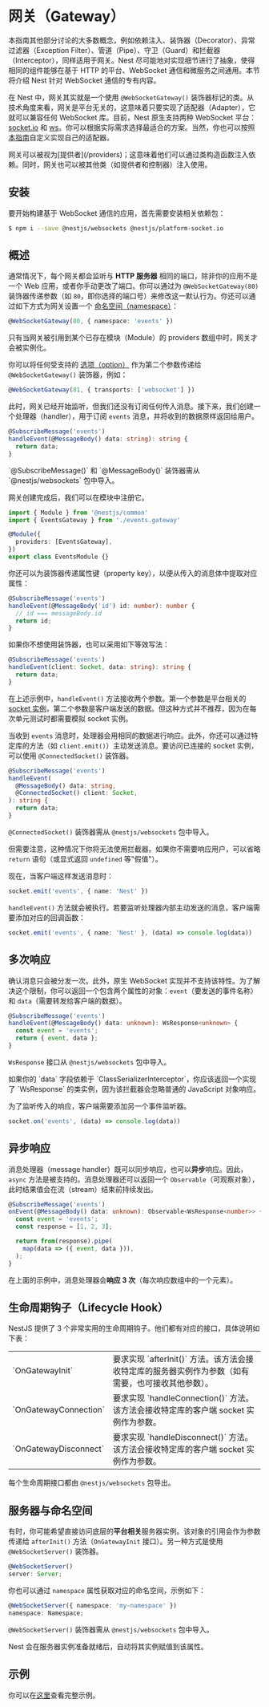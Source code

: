 
# 网关（Gateway）

本指南其他部分讨论的大多数概念，例如依赖注入、装饰器（Decorator）、异常过滤器（Exception Filter）、管道（Pipe）、守卫（Guard）和拦截器（Interceptor），同样适用于网关。Nest 尽可能地对实现细节进行了抽象，使得相同的组件能够在基于 HTTP 的平台、WebSocket 通信和微服务之间通用。本节将介绍 Nest 针对 WebSocket 通信的专有内容。

在 Nest 中，网关其实就是一个使用 `@WebSocketGateway()` 装饰器标记的类。从技术角度来看，网关是平台无关的，这意味着只要实现了适配器（Adapter），它就可以兼容任何 WebSocket 库。目前，Nest 原生支持两种 WebSocket 平台：[socket.io](https://github.com/socketio/socket.io) 和 [ws](https://github.com/websockets/ws)。你可以根据实际需求选择最适合的方案。当然，你也可以按照[本指南](/websockets/adapter)自定义实现自己的适配器。

<DocImage src={gatewaysImage} alt="Gateways" />

<CalloutInfo>
  网关可以被视为[提供者](/providers)；这意味着他们可以通过类构造函数注入依赖。同时，网关也可以被其他类（如提供者和控制器）注入使用。
</CalloutInfo>

## 安装

要开始构建基于 WebSocket 通信的应用，首先需要安装相关依赖包：

```bash
$ npm i --save @nestjs/websockets @nestjs/platform-socket.io
```

## 概述

通常情况下，每个网关都会监听与 **HTTP 服务器** 相同的端口，除非你的应用不是一个 Web 应用，或者你手动更改了端口。你可以通过为 `@WebSocketGateway(80)` 装饰器传递参数（如 `80`，即你选择的端口号）来修改这一默认行为。你还可以通过如下方式为网关设置一个 [命名空间（namespace）](https://socket.io/docs/v4/namespaces/)：

```ts
@WebSocketGateway(80, { namespace: 'events' })
```

<CalloutInfo type="warning">
  只有当网关被引用到某个已存在模块（Module）的 providers 数组中时，网关才会被实例化。
</CalloutInfo>

你可以将任何受支持的 [选项（option）](https://socket.io/docs/v4/server-options/) 作为第二个参数传递给 `@WebSocketGateway()` 装饰器，例如：

```ts
@WebSocketGateway(81, { transports: ['websocket'] })
```

此时，网关已经开始监听，但我们还没有订阅任何传入消息。接下来，我们创建一个处理器（handler），用于订阅 `events` 消息，并将收到的数据原样返回给用户。

```ts filename='events.gateway.ts'
@SubscribeMessage('events')
handleEvent(@MessageBody() data: string): string {
  return data;
}
```

<CalloutInfo>
  `@SubscribeMessage()` 和 `@MessageBody()` 装饰器需从 `@nestjs/websockets` 包中导入。
</CalloutInfo>

网关创建完成后，我们可以在模块中注册它。

```ts filename='events.module.ts'
import { Module } from '@nestjs/common'
import { EventsGateway } from './events.gateway'

@Module({
  providers: [EventsGateway],
})
export class EventsModule {}
```

你还可以为装饰器传递属性键（property key），以便从传入的消息体中提取对应属性：

```ts filename='events.gateway.ts'
@SubscribeMessage('events')
handleEvent(@MessageBody('id') id: number): number {
  // id === messageBody.id
  return id;
}
```

如果你不想使用装饰器，也可以采用如下等效写法：

```ts filename='events.gateway.ts'
@SubscribeMessage('events')
handleEvent(client: Socket, data: string): string {
  return data;
}
```

在上述示例中，`handleEvent()` 方法接收两个参数。第一个参数是平台相关的 [socket 实例](https://socket.io/docs/v4/server-api/#socket)，第二个参数是客户端发送的数据。但这种方式并不推荐，因为在每次单元测试时都需要模拟 socket 实例。

当收到 `events` 消息时，处理器会用相同的数据进行响应。此外，你还可以通过特定库的方法（如 `client.emit()`）主动发送消息。要访问已连接的 socket 实例，可以使用 `@ConnectedSocket()` 装饰器。

```ts filename='events.gateway.ts'
@SubscribeMessage('events')
handleEvent(
  @MessageBody() data: string,
  @ConnectedSocket() client: Socket,
): string {
  return data;
}
```

<CalloutInfo>

`@ConnectedSocket()` 装饰器需从 `@nestjs/websockets` 包中导入。

</CalloutInfo>

但需要注意，这种情况下你将无法使用拦截器。如果你不需要响应用户，可以省略 `return` 语句（或显式返回 `undefined` 等"假值"）。

现在，当客户端这样发送消息时：

```ts
socket.emit('events', { name: 'Nest' })
```

`handleEvent()` 方法就会被执行。若要监听处理器内部主动发送的消息，客户端需要添加对应的回调函数：

```ts
socket.emit('events', { name: 'Nest' }, (data) => console.log(data))
```

## 多次响应

确认消息只会被分发一次。此外，原生 WebSocket 实现并不支持该特性。为了解决这个限制，你可以返回一个包含两个属性的对象：`event`（要发送的事件名称）和 `data`（需要转发给客户端的数据）。

```ts filename='events.gateway.ts'
@SubscribeMessage('events')
handleEvent(@MessageBody() data: unknown): WsResponse<unknown> {
  const event = 'events';
  return { event, data };
}
```

<CalloutInfo>

`WsResponse` 接口从 `@nestjs/websockets` 包中导入。

</CalloutInfo>

<CalloutInfo type="warning">
  如果你的 `data` 字段依赖于 `ClassSerializerInterceptor`，你应该返回一个实现了 `WsResponse`
  的类实例，因为该拦截器会忽略普通的 JavaScript 对象响应。
</CalloutInfo>

为了监听传入的响应，客户端需要添加另一个事件监听器。

```ts
socket.on('events', (data) => console.log(data))
```

## 异步响应

消息处理器（message handler）既可以同步响应，也可以**异步**响应。因此，`async` 方法是被支持的。消息处理器还可以返回一个 `Observable`（可观察对象），此时结果值会在流（stream）结束前持续发出。

```ts filename='events.gateway.ts'
@SubscribeMessage('events')
onEvent(@MessageBody() data: unknown): Observable<WsResponse<number>> {
  const event = 'events';
  const response = [1, 2, 3];

  return from(response).pipe(
    map(data => ({ event, data })),
  );
}
```

在上面的示例中，消息处理器会**响应 3 次**（每次响应数组中的一个元素）。

## 生命周期钩子（Lifecycle Hook）

NestJS 提供了 3 个非常实用的生命周期钩子。他们都有对应的接口，具体说明如下表：

<table>
  <tbody>
    <tr>
      <td>`OnGatewayInit`</td>
      <td>
        要求实现 `afterInit()`
        方法。该方法会接收特定库的服务器实例作为参数（如有需要，也可接收其他参数）。
      </td>
    </tr>
    <tr>
      <td>`OnGatewayConnection`</td>
      <td>要求实现 `handleConnection()` 方法。该方法会接收特定库的客户端 socket 实例作为参数。</td>
    </tr>
    <tr>
      <td>`OnGatewayDisconnect`</td>
      <td>要求实现 `handleDisconnect()` 方法。该方法会接收特定库的客户端 socket 实例作为参数。</td>
    </tr>
  </tbody>
</table>

<CalloutInfo>

每个生命周期接口都由 `@nestjs/websockets` 包导出。

</CalloutInfo>

## 服务器与命名空间

有时，你可能希望直接访问底层的**平台相关**服务器实例。该对象的引用会作为参数传递给 `afterInit()` 方法（`OnGatewayInit` 接口）。另一种方式是使用 `@WebSocketServer()` 装饰器。

```ts
@WebSocketServer()
server: Server;
```

你也可以通过 `namespace` 属性获取对应的命名空间，示例如下：

```ts
@WebSocketServer({ namespace: 'my-namespace' })
namespace: Namespace;
```

<CalloutInfo>

`@WebSocketServer()` 装饰器需从 `@nestjs/websockets` 包中导入。

</CalloutInfo>

Nest 会在服务器实例准备就绪后，自动将其实例赋值到该属性。

## 示例

你可以在[这里](https://github.com/nestjs/nest/tree/master/sample/02-gateways)查看完整示例。
